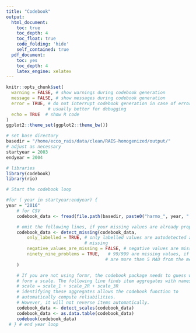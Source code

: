 ```yaml
---
title: "Codebook"
output:
  html_document:
    toc: true
    toc_depth: 4
    toc_float: true
    code_folding: 'hide'
    self_contained: true
  pdf_document:
    toc: yes
    toc_depth: 4
    latex_engine: xelatex
---
```


```r
knitr::opts_chunk$set(
  warning = FALSE, # show warnings during codebook generation
  message = FALSE, # show messages during codebook generation
  error = TRUE, # do not interrupt codebook generation in case of errors,
                # usually better for debugging
  echo = TRUE  # show R code
)
ggplot2::theme_set(ggplot2::theme_bw())

# set base directory
basedir = "/home/ecco_rais/data/clean/RAIS-homogenized/output/"
# adjust as necessary
startyear = 2003
endyear = 2004

# libraries
library(codebook)
library(rio)

# Start the codebook loop

#for ( year in startyear:endyear) {
year = "2016"
    # for CSV
    codebook_data <- fread(file.path(basedir, paste0("harmo_", year, ".csv")))

    # omit the following lines, if your missing values are already properly labelled
    codebook_data <- detect_missing(codebook_data,
        only_labelled = TRUE, # only labelled values are autodetected as
                              # missing
        negative_values_are_missing = FALSE, # negative values are missing values
        ninety_nine_problems = TRUE,   # 99/999 are missing values, if they
                                      # are more than 5 MAD from the median
    )

    # If you are not using formr, the codebook package needs to guess which items
    # form a scale. The following line finds item aggregates with names like this:
    # scale = scale_1 + scale_2R + scale_3R
    # identifying these aggregates allows the codebook function to
    # automatically compute reliabilities.
    # However, it will not reverse items automatically.
    codebook_data <- detect_scales(codebook_data)
    codebook_data <- as.data.table(codebook_data)
    codebook(codebook_data)
 # } # end year loop
```